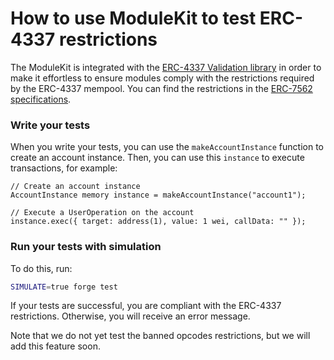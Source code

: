
# How to use ModuleKit to test ERC-4337 restrictions

The ModuleKit is integrated with the [ERC-4337 Validation library](/erc4337-validation) in order to make it effortless to ensure modules comply with the restrictions required by the ERC-4337 mempool. You can find the restrictions in the [ERC-7562 specifications](https://eips.ethereum.org/EIPS/eip-7562).

<Steps>

### Write your tests

When you write your tests, you can use the `makeAccountInstance` function to create an account instance. Then, you can use this `instance` to execute transactions, for example:

```solidity copy
// Create an account instance
AccountInstance memory instance = makeAccountInstance("account1");

// Execute a UserOperation on the account
instance.exec({ target: address(1), value: 1 wei, callData: "" });
```

### Run your tests with simulation

To do this, run:

```bash
SIMULATE=true forge test
```

If your tests are successful, you are compliant with the ERC-4337 restrictions. Otherwise, you will receive an error message.

<Callout type="info">
  Note that we do not yet test the banned opcodes restrictions, but we will add
  this feature soon.
</Callout>

</Steps>
